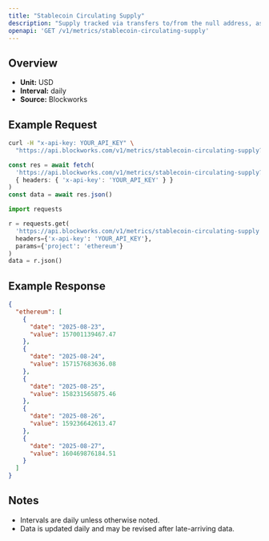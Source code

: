 ```yaml
---
title: "Stablecoin Circulating Supply"
description: "Supply tracked via transfers to/from the null address, as well as distinct issuance and redemption events for supported stablecoins. Circulating supply remove supply held in bridges, token treasuries, and known mint/burn addresses."
openapi: 'GET /v1/metrics/stablecoin-circulating-supply'
---
```


## Overview

- **Unit:** USD
- **Interval:** daily
- **Source:** Blockworks

## Example Request

<CodeGroup>

```bash cURL
curl -H "x-api-key: YOUR_API_KEY" \
  "https://api.blockworks.com/v1/metrics/stablecoin-circulating-supply?project=ethereum"
```

```typescript TypeScript
const res = await fetch(
  'https://api.blockworks.com/v1/metrics/stablecoin-circulating-supply?project=ethereum',
  { headers: { 'x-api-key': 'YOUR_API_KEY' } }
)
const data = await res.json()
```

```python Python
import requests

r = requests.get(
  'https://api.blockworks.com/v1/metrics/stablecoin-circulating-supply',
  headers={'x-api-key': 'YOUR_API_KEY'},
  params={'project': 'ethereum'}
)
data = r.json()
```

</CodeGroup>

## Example Response

```json
{
  "ethereum": [
    {
      "date": "2025-08-23",
      "value": 157001139467.47
    },
    {
      "date": "2025-08-24",
      "value": 157157683636.08
    },
    {
      "date": "2025-08-25",
      "value": 158231565875.46
    },
    {
      "date": "2025-08-26",
      "value": 159236642613.47
    },
    {
      "date": "2025-08-27",
      "value": 160469876184.51
    }
  ]
}
```

## Notes
- Intervals are daily unless otherwise noted.
- Data is updated daily and may be revised after late-arriving data.
